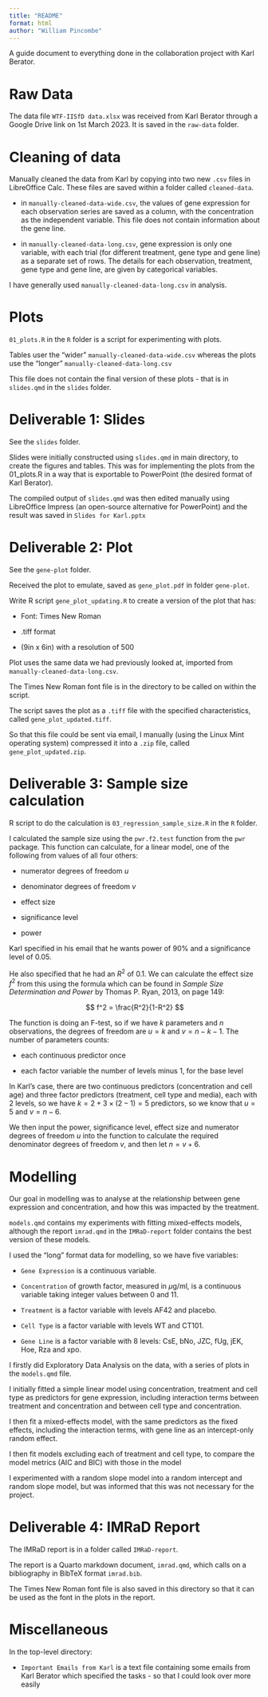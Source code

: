 ```yaml
---
title: "README"
format: html
author: "William Pincombe"
---
```


A guide document to everything done in the collaboration project with Karl Berator.

# Raw Data

The data file `WTF-IISfD data.xlsx` was received from Karl Berator through a Google Drive link on 1st March 2023. It is saved in the `raw-data` folder.

# Cleaning of data

Manually cleaned the data from Karl by copying into two new `.csv` files in LibreOffice Calc. These files are saved within a folder called `cleaned-data`.

* in `manually-cleaned-data-wide.csv`, the values of gene expression for each observation series are saved as a column, with the concentration as the independent variable. This file does not contain information about the gene line.

* in `manually-cleaned-data-long.csv`, gene expression is only one variable, with each trial (for different treatment, gene type and gene line) as a separate set of rows. The details for each observation, treatment, gene type and gene line, are given by categorical variables.

I have generally used `manually-cleaned-data-long.csv` in analysis.


# Plots

`01_plots.R` in the `R` folder is a script for experimenting with plots.

Tables user the "wider" `manually-cleaned-data-wide.csv` whereas the plots use the "longer" `manually-cleaned-data-long.csv`

This file does not contain the final version of these plots - that is in `slides.qmd` in the `slides` folder.

# Deliverable 1: Slides

See the `slides` folder.

Slides were initially constructed using `slides.qmd` in main directory, to create the figures and tables. This was for implementing the plots from the 01_plots.R in a way that is exportable to PowerPoint (the desired format of Karl Berator).

The compiled output of `slides.qmd` was then edited manually using LibreOffice Impress (an open-source alternative for PowerPoint) and the result was saved in `Slides for Karl.pptx`

# Deliverable 2: Plot

See the `gene-plot` folder.

Received the plot to emulate, saved as `gene_plot.pdf` in folder `gene-plot`.

Write R script `gene_plot_updating.R` to create a version of the plot that has:

* Font: Times New Roman

* .tiff format

* (9in x 6in) with a resolution of 500

Plot uses the same data we had previously looked at, imported from `manually-cleaned-data-long.csv`.

The Times New Roman font file is in the directory to be called on within the script.

The script saves the plot as a `.tiff` file with the specified characteristics, called `gene_plot_updated.tiff`.

So that this file could be sent via email, I manually (using the Linux Mint operating system) compressed it into a `.zip` file, called `gene_plot_updated.zip`.

# Deliverable 3: Sample size calculation

R script to do the calculation is `03_regression_sample_size.R` in the `R` folder.

I calculated the sample size using the `pwr.f2.test` function from the `pwr` package. This function can calculate, for a linear model, one of the following from values of all four others:

* numerator degrees of freedom $u$

* denominator degrees of freedom $v$

* effect size

* significance level

* power

Karl specified in his email that he wants power of 90% and a significance level of 0.05.

He also specified that he had an $R^2$ of 0.1. We can calculate the effect size $f^2$ from this using the formula which can be found in *Sample Size Determination and Power* by Thomas P. Ryan, 2013, on page 149:

$$
f^2 = \frac{R^2}{1-R^2}
$$

The function is doing an F-test, so if we have $k$ parameters and $n$ observations, the degrees of freedom are $u = k$ and $v = n - k - 1$. 
The number of parameters counts:

* each continuous predictor once

* each factor variable the number of levels minus 1, for the base level

In Karl's case, there are two continuous predictors (concentration and cell age) and three factor predictors (treatment, cell type and media), each with 2 levels, so we have $k = 2+3\times (2-1) = 5$ predictors, so we know that $u = 5$ and $v = n - 6$.

We then input the power, significance level, effect size and numerator degrees of freedom $u$ into the function to calculate the required denominator degrees of freedom $v$, and then let $n = v + 6$.

# Modelling

Our goal in modelling was to analyse at the relationship between gene expression and concentration, and how this was impacted by the treatment. 

`models.qmd` contains my experiments with fitting mixed-effects models, although the report `imrad.qmd` in the `IMRaD-report` folder contains the best version of these models.

I used the "long" format data for modelling, so we have five variables:

* `Gene Expression` is a continuous variable.

* `Concentration` of growth factor, measured in $\mu$g/ml, is a continuous variable taking integer values between 0 and 11.

* `Treatment` is a factor variable with levels AF42 and placebo.

* `Cell Type` is a factor variable with levels WT and CT101.

* `Gene Line` is a factor variable with 8 levels: CsE, bNo, JZC, fUg, jEK, Hoe, Rza and xpo.

I firstly did Exploratory Data Analysis on the data, with a series of plots in the `models.qmd` file.

I initially fitted a simple linear model using concentration, treatment and cell type as predictors for gene expression, including interaction terms between treatment and concentration and between cell type and concentration.

I then fit a mixed-effects model, with the same predictors as the fixed effects, including the interaction terms, with gene line as an intercept-only random effect.

I then fit models excluding each of treatment and cell type, to compare the model metrics (AIC and BIC) with those in the model 


I experimented with a random slope model into a random intercept and random slope model, but was informed that this was not necessary for the project.



# Deliverable 4: IMRaD Report

The IMRaD report is in a folder called `IMRaD-report`.

The report is a Quarto markdown document, `imrad.qmd`, which calls on a bibliography in BibTeX format `imrad.bib`.

The Times New Roman font file is also saved in this directory so that it can be used as the font in the plots in the report.


# Miscellaneous

In the top-level directory:

* `Important Emails from Karl` is a text file containing some emails from Karl Berator which specified the tasks - so that I could look over more easily

